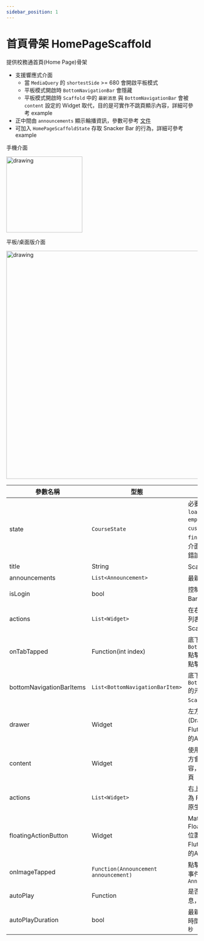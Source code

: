 ```yaml
---
sidebar_position: 1
---
```


# 首頁骨架 HomePageScaffold

提供校務通首頁(Home Page)骨架

 - 支援響應式介面
   - 當 `MediaQuery` 的 `shortestSide` >= 680 會開啟平板模式
   - 平板模式開啟時 `BottomNavigationBar` 會隱藏
   - 平板模式開啟時 `Scaffold` 中的 `最新消息` 與 `BottomNavigationBar` 會被 `content` 設定的 Widget 取代，目的是可實作不跳頁顯示內容，詳細可參考 example
 - 正中間由 `announcements` 顯示輪播資訊，參數可參考 [文件](../api-models/announcement)
 - 可加入 `HomePageScaffoldState` 存取 Snacker Bar 的行為，詳細可參考 example

手機介面

 <img src="../../img/scaffolds/home/mobile.png" alt="drawing" width="200"/>

平板/桌面版介面

 <img src="../../img/scaffolds/home/tablet.png" alt="drawing" width="600"/>

| 參數名稱                         | 型態                             | 描述                             |
| ------------------------------- | ------------------------------- | ------------------------------- |
| state | `CourseState` | 必要欄位，總共有 `loading` `finish` `error` `empty` `offlineEmpty` `custom` 的狀態，只有`finish`才會顯示課表介面，其餘都是顯示錯誤狀況 |
| title | String | Scaffold 標題 |
| announcements | `List<Announcement>` | 最新消息列表 |
| isLogin | bool | 控制下方的Snacker Bar是否顯示要登入 |
| actions | `List<Widget>` | 在右上角可顯示元件列表，為Flutter Scaffold原生的API |
| onTabTapped | Function(int index) | 底下`BottomNavigationBar`點擊時的事件，回傳點擊的索引值 |
| bottomNavigationBarItems | `List<BottomNavigationBarItem>` | 底下`BottomNavigationBar`的元素，為 Flutter `Scaffold` 原生的API |
| drawer | Widget | 左方的側選單(Drawer)元件，為 Flutter `Scaffold` 原生的API |
| content | Widget | 使用平板介面時，右方會顯示Content的內容，`null`時則顯示首頁 |
| actions | `List<Widget>` | 右上角的元件列表，為 Flutter `Scaffold` 原生的API  |
| floatingActionButton | Widget | Material Design 的 FloatingActionButton 位置放的元件，為 Flutter `Scaffold` 原生的API |
| onImageTapped | `Function(Announcement announcement)` | 點擊最新消息的圖片事件，回傳`Announcement` |
| autoPlay | Function | 是否自動輪播最新消息，預設值為 `true` |
| autoPlayDuration | bool | 最新消息自動輪播的時間間距，預設值為 `5秒` |
